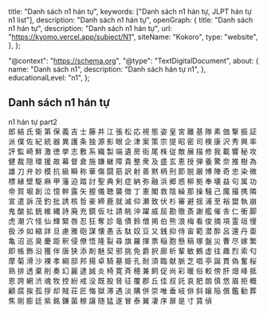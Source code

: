   title: "Danh sách n1 hán tự",
  keywords: ["Danh sách n1 hán tự, JLPT hán tự n1 list"],
  description: "Danh sách n1 hán tự",
  openGraph: {
    title: "Danh sách n1 hán tự",
    description: "Danh sách n1 hán tự",
    url: "https://kyomo.vercel.app/subject/N1",
    siteName: "Kokoro",
    type: "website",
  },
};

  "@context": "https://schema.org",
  "@type": "TextDigitalDocument",
  about: {
    name: "Danh sách n1",
    description: "Danh sách hán tự n1",
  },
  educationalLevel: "n1",
};

## Danh sách n1 hán tự

<Link href="/subject/N1_2">n1 hán tự part2</Link>
<br />

<Link href="/post/郎">郎</Link>
<Link href="/post/結">結</Link>
<Link href="/post/氏">氏</Link>
<Link href="/post/衛">衛</Link>
<Link href="/post/第">第</Link>
<Link href="/post/保">保</Link>
<Link href="/post/義">義</Link>
<Link href="/post/吉">吉</Link>
<Link href="/post/士">士</Link>
<Link href="/post/藤">藤</Link>
<Link href="/post/井">井</Link>
<Link href="/post/江">江</Link>
<Link href="/post/張">張</Link>
<Link href="/post/松">松</Link>
<Link href="/post/応">応</Link>
<Link href="/post/視">視</Link>
<Link href="/post/態">態</Link>
<Link href="/post/姿">姿</Link>
<Link href="/post/皇">皇</Link>
<Link href="/post/宮">宮</Link>
<Link href="/post/離">離</Link>
<Link href="/post/基">基</Link>
<Link href="/post/隊">隊</Link>
<Link href="/post/素">素</Link>
<Link href="/post/価">価</Link>
<Link href="/post/撃">撃</Link>
<Link href="/post/振">振</Link>
<Link href="/post/証">証</Link>
<Link href="/post/派">派</Link>
<Link href="/post/僕">僕</Link>
<Link href="/post/佐">佐</Link>
<Link href="/post/紀">紀</Link>
<Link href="/post/統">統</Link>
<Link href="/post/器">器</Link>
<Link href="/post/異">異</Link>
<Link href="/post/護">護</Link>
<Link href="/post/条">条</Link>
<Link href="/post/独">独</Link>
<Link href="/post/源">源</Link>
<Link href="/post/影">影</Link>
<Link href="/post/眼">眼</Link>
<Link href="/post/企">企</Link>
<Link href="/post/津">津</Link>
<Link href="/post/案">案</Link>
<Link href="/post/策">策</Link>
<Link href="/post/宗">宗</Link>
<Link href="/post/提">提</Link>
<Link href="/post/昭">昭</Link>
<Link href="/post/密">密</Link>
<Link href="/post/司">司</Link>
<Link href="/post/検">検</Link>
<Link href="/post/康">康</Link>
<Link href="/post/沢">沢</Link>
<Link href="/post/秀">秀</Link>
<Link href="/post/興">興</Link>
<Link href="/post/率">率</Link>
<Link href="/post/評">評</Link>
<Link href="/post/監">監</Link>
<Link href="/post/崎">崎</Link>
<Link href="/post/鮮">鮮</Link>
<Link href="/post/激">激</Link>
<Link href="/post/徳">徳</Link>
<Link href="/post/挙">挙</Link>
<Link href="/post/志">志</Link>
<Link href="/post/敷">敷</Link>
<Link href="/post/系">系</Link>
<Link href="/post/織">織</Link>
<Link href="/post/製">製</Link>
<Link href="/post/端">端</Link>
<Link href="/post/遺">遺</Link>
<Link href="/post/房">房</Link>
<Link href="/post/街">街</Link>
<Link href="/post/尾">尾</Link>
<Link href="/post/株">株</Link>
<Link href="/post/従">従</Link>
<Link href="/post/敵">敵</Link>
<Link href="/post/展">展</Link>
<Link href="/post/描">描</Link>
<Link href="/post/修">修</Link>
<Link href="/post/我">我</Link>
<Link href="/post/載">載</Link>
<Link href="/post/響">響</Link>
<Link href="/post/秘">秘</Link>
<Link href="/post/攻">攻</Link>
<Link href="/post/健">健</Link>
<Link href="/post/裁">裁</Link>
<Link href="/post/隠">隠</Link>
<Link href="/post/環">環</Link>
<Link href="/post/援">援</Link>
<Link href="/post/故">故</Link>
<Link href="/post/幕">幕</Link>
<Link href="/post/督">督</Link>
<Link href="/post/倉">倉</Link>
<Link href="/post/施">施</Link>
<Link href="/post/嫌">嫌</Link>
<Link href="/post/継">継</Link>
<Link href="/post/障">障</Link>
<Link href="/post/貴">貴</Link>
<Link href="/post/整">整</Link>
<Link href="/post/衆">衆</Link>
<Link href="/post/及">及</Link>
<Link href="/post/盛">盛</Link>
<Link href="/post/玄">玄</Link>
<Link href="/post/恵">恵</Link>
<Link href="/post/授">授</Link>
<Link href="/post/弾">弾</Link>
<Link href="/post/養">養</Link>
<Link href="/post/驚">驚</Link>
<Link href="/post/奈">奈</Link>
<Link href="/post/推">推</Link>
<Link href="/post/樹">樹</Link>
<Link href="/post/為">為</Link>
<Link href="/post/雄">雄</Link>
<Link href="/post/刀">刀</Link>
<Link href="/post/弁">弁</Link>
<Link href="/post/妙">妙</Link>
<Link href="/post/模">模</Link>
<Link href="/post/抗">抗</Link>
<Link href="/post/級">級</Link>
<Link href="/post/瞬">瞬</Link>
<Link href="/post/称">称</Link>
<Link href="/post/華">華</Link>
<Link href="/post/傷">傷</Link>
<Link href="/post/闘">闘</Link>
<Link href="/post/筋">筋</Link>
<Link href="/post/訳">訳</Link>
<Link href="/post/射">射</Link>
<Link href="/post/善">善</Link>
<Link href="/post/黙">黙</Link>
<Link href="/post/柄">柄</Link>
<Link href="/post/刑">刑</Link>
<Link href="/post/節">節</Link>
<Link href="/post/脱">脱</Link>
<Link href="/post/厳">厳</Link>
<Link href="/post/博">博</Link>
<Link href="/post/陣">陣</Link>
<Link href="/post/奇">奇</Link>
<Link href="/post/忠">忠</Link>
<Link href="/post/染">染</Link>
<Link href="/post/微">微</Link>
<Link href="/post/標">標</Link>
<Link href="/post/縁">縁</Link>
<Link href="/post/壁">壁</Link>
<Link href="/post/駆">駆</Link>
<Link href="/post/麻">麻</Link>
<Link href="/post/甲">甲</Link>
<Link href="/post/藩">藩</Link>
<Link href="/post/迫">迫</Link>
<Link href="/post/踏">踏</Link>
<Link href="/post/討">討</Link>
<Link href="/post/聖">聖</Link>
<Link href="/post/典">典</Link>
<Link href="/post/剣">剣</Link>
<Link href="/post/症">症</Link>
<Link href="/post/納">納</Link>
<Link href="/post/弥">弥</Link>
<Link href="/post/融">融</Link>
<Link href="/post/浜">浜</Link>
<Link href="/post/郷">郷</Link>
<Link href="/post/惑">惑</Link>
<Link href="/post/柳">柳</Link>
<Link href="/post/拠">拠</Link>
<Link href="/post/奉">奉</Link>
<Link href="/post/壊">壊</Link>
<Link href="/post/益">益</Link>
<Link href="/post/句">句</Link>
<Link href="/post/属">属</Link>
<Link href="/post/功">功</Link>
<Link href="/post/帝">帝</Link>
<Link href="/post/賀">賀</Link>
<Link href="/post/堀">堀</Link>
<Link href="/post/創">創</Link>
<Link href="/post/泣">泣</Link>
<Link href="/post/憶">憶</Link>
<Link href="/post/幹">幹</Link>
<Link href="/post/露">露</Link>
<Link href="/post/矢">矢</Link>
<Link href="/post/握">握</Link>
<Link href="/post/儀">儀</Link>
<Link href="/post/聴">聴</Link>
<Link href="/post/襲">襲</Link>
<Link href="/post/徴">徴</Link>
<Link href="/post/丁">丁</Link>
<Link href="/post/憲">憲</Link>
<Link href="/post/閣">閣</Link>
<Link href="/post/救">救</Link>
<Link href="/post/陰">陰</Link>
<Link href="/post/繰">繰</Link>
<Link href="/post/那">那</Link>
<Link href="/post/操">操</Link>
<Link href="/post/騒">騒</Link>
<Link href="/post/己">己</Link>
<Link href="/post/魔">魔</Link>
<Link href="/post/撮">撮</Link>
<Link href="/post/携">携</Link>
<Link href="/post/隣">隣</Link>
<Link href="/post/宣">宣</Link>
<Link href="/post/遣">遣</Link>
<Link href="/post/訴">訴</Link>
<Link href="/post/茂">茂</Link>
<Link href="/post/釣">釣</Link>
<Link href="/post/批">批</Link>
<Link href="/post/誘">誘</Link>
<Link href="/post/核">核</Link>
<Link href="/post/哲">哲</Link>
<Link href="/post/豪">豪</Link>
<Link href="/post/締">締</Link>
<Link href="/post/鹿">鹿</Link>
<Link href="/post/就">就</Link>
<Link href="/post/滅">滅</Link>
<Link href="/post/仰">仰</Link>
<Link href="/post/瀬">瀬</Link>
<Link href="/post/致">致</Link>
<Link href="/post/伏">伏</Link>
<Link href="/post/杉">杉</Link>
<Link href="/post/審">審</Link>
<Link href="/post/避">避</Link>
<Link href="/post/揺">揺</Link>
<Link href="/post/浦">浦</Link>
<Link href="/post/至">至</Link>
<Link href="/post/裕">裕</Link>
<Link href="/post/盟">盟</Link>
<Link href="/post/執">執</Link>
<Link href="/post/崩">崩</Link>
<Link href="/post/鬼">鬼</Link>
<Link href="/post/酸">酸</Link>
<Link href="/post/拡">拡</Link>
<Link href="/post/銃">銃</Link>
<Link href="/post/維">維</Link>
<Link href="/post/縄">縄</Link>
<Link href="/post/詩">詩</Link>
<Link href="/post/廃">廃</Link>
<Link href="/post/充">充</Link>
<Link href="/post/鏡">鏡</Link>
<Link href="/post/仮">仮</Link>
<Link href="/post/吐">吐</Link>
<Link href="/post/請">請</Link>
<Link href="/post/眺">眺</Link>
<Link href="/post/沖">沖</Link>
<Link href="/post/躍">躍</Link>
<Link href="/post/威">威</Link>
<Link href="/post/屈">屈</Link>
<Link href="/post/勘">勘</Link>
<Link href="/post/徹">徹</Link>
<Link href="/post/斎">斎</Link>
<Link href="/post/謝">謝</Link>
<Link href="/post/艦">艦</Link>
<Link href="/post/催">催</Link>
<Link href="/post/舎">舎</Link>
<Link href="/post/仁">仁</Link>
<Link href="/post/衝">衝</Link>
<Link href="/post/脚">脚</Link>
<Link href="/post/虎">虎</Link>
<Link href="/post/潮">潮</Link>
<Link href="/post/穴">穴</Link>
<Link href="/post/怪">怪</Link>
<Link href="/post/仙">仙</Link>
<Link href="/post/輝">輝</Link>
<Link href="/post/緊">緊</Link>
<Link href="/post/唇">唇</Link>
<Link href="/post/忍">忍</Link>
<Link href="/post/狂">狂</Link>
<Link href="/post/奪">奪</Link>
<Link href="/post/診">診</Link>
<Link href="/post/竜">竜</Link>
<Link href="/post/債">債</Link>
<Link href="/post/鈴">鈴</Link>
<Link href="/post/僧">僧</Link>
<Link href="/post/掲">掲</Link>
<Link href="/post/伯">伯</Link>
<Link href="/post/熊">熊</Link>
<Link href="/post/浪">浪</Link>
<Link href="/post/梅">梅</Link>
<Link href="/post/看">看</Link>
<Link href="/post/俊">俊</Link>
<Link href="/post/摘">摘</Link>
<Link href="/post/項">項</Link>
<Link href="/post/霊">霊</Link>
<Link href="/post/垣">垣</Link>
<Link href="/post/慢">慢</Link>
<Link href="/post/扱">扱</Link>
<Link href="/post/渉">渉</Link>
<Link href="/post/如">如</Link>
<Link href="/post/縮">縮</Link>
<Link href="/post/詳">詳</Link>
<Link href="/post/旦">旦</Link>
<Link href="/post/慮">慮</Link>
<Link href="/post/雅">雅</Link>
<Link href="/post/砲">砲</Link>
<Link href="/post/謀">謀</Link>
<Link href="/post/懐">懐</Link>
<Link href="/post/愚">愚</Link>
<Link href="/post/舌">舌</Link>
<Link href="/post/駄">駄</Link>
<Link href="/post/奴">奴</Link>
<Link href="/post/豆">豆</Link>
<Link href="/post/又">又</Link>
<Link href="/post/銭">銭</Link>
<Link href="/post/抑">抑</Link>
<Link href="/post/侍">侍</Link>
<Link href="/post/宙">宙</Link>
<Link href="/post/範">範</Link>
<Link href="/post/潜">潜</Link>
<Link href="/post/酔">酔</Link>
<Link href="/post/呂">呂</Link>
<Link href="/post/還">還</Link>
<Link href="/post/丹">丹</Link>
<Link href="/post/亜">亜</Link>
<Link href="/post/亀">亀</Link>
<Link href="/post/沼">沼</Link>
<Link href="/post/巡">巡</Link>
<Link href="/post/臭">臭</Link>
<Link href="/post/慶">慶</Link>
<Link href="/post/距">距</Link>
<Link href="/post/釈">釈</Link>
<Link href="/post/侵">侵</Link>
<Link href="/post/僚">僚</Link>
<Link href="/post/悟">悟</Link>
<Link href="/post/隆">隆</Link>
<Link href="/post/裂">裂</Link>
<Link href="/post/尋">尋</Link>
<Link href="/post/旗">旗</Link>
<Link href="/post/羅">羅</Link>
<Link href="/post/揮">揮</Link>
<Link href="/post/票">票</Link>
<Link href="/post/稲">稲</Link>
<Link href="/post/胞">胞</Link>
<Link href="/post/懸">懸</Link>
<Link href="/post/稿">稿</Link>
<Link href="/post/塚">塚</Link>
<Link href="/post/盤">盤</Link>
<Link href="/post/災">災</Link>
<Link href="/post/曹">曹</Link>
<Link href="/post/尽">尽</Link>
<Link href="/post/嫁">嫁</Link>
<Link href="/post/繁">繁</Link>
<Link href="/post/即">即</Link>
<Link href="/post/帳">帳</Link>
<Link href="/post/飾">飾</Link>
<Link href="/post/沿">沿</Link>
<Link href="/post/獲">獲</Link>
<Link href="/post/伴">伴</Link>
<Link href="/post/唐">唐</Link>
<Link href="/post/狭">狭</Link>
<Link href="/post/添">添</Link>
<Link href="/post/剤">剤</Link>
<Link href="/post/魅">魅</Link>
<Link href="/post/契">契</Link>
<Link href="/post/邪">邪</Link>
<Link href="/post/挑">挑</Link>
<Link href="/post/免">免</Link>
<Link href="/post/爵">爵</Link>
<Link href="/post/択">択</Link>
<Link href="/post/廊">廊</Link>
<Link href="/post/析">析</Link>
<Link href="/post/輩">輩</Link>
<Link href="/post/敏">敏</Link>
<Link href="/post/鶴">鶴</Link>
<Link href="/post/虚">虚</Link>
<Link href="/post/往">往</Link>
<Link href="/post/趣">趣</Link>
<Link href="/post/烈">烈</Link>
<Link href="/post/索">索</Link>
<Link href="/post/匂">匂</Link>
<Link href="/post/摩">摩</Link>
<Link href="/post/菊">菊</Link>
<Link href="/post/滑">滑</Link>
<Link href="/post/沙">沙</Link>
<Link href="/post/裸">裸</Link>
<Link href="/post/孝">孝</Link>
<Link href="/post/綱">綱</Link>
<Link href="/post/邸">邸</Link>
<Link href="/post/邦">邦</Link>
<Link href="/post/揚">揚</Link>
<Link href="/post/卓">卓</Link>
<Link href="/post/騎">騎</Link>
<Link href="/post/墓">墓</Link>
<Link href="/post/姫">姫</Link>
<Link href="/post/孔">孔</Link>
<Link href="/post/耐">耐</Link>
<Link href="/post/須">須</Link>
<Link href="/post/臨">臨</Link>
<Link href="/post/献">献</Link>
<Link href="/post/脈">脈</Link>
<Link href="/post/芝">芝</Link>
<Link href="/post/唱">唱</Link>
<Link href="/post/亭">亭</Link>
<Link href="/post/誕">誕</Link>
<Link href="/post/貫">貫</Link>
<Link href="/post/偽">偽</Link>
<Link href="/post/奮">奮</Link>
<Link href="/post/桜">桜</Link>
<Link href="/post/熟">熟</Link>
<Link href="/post/排">排</Link>
<Link href="/post/透">透</Link>
<Link href="/post/棄">棄</Link>
<Link href="/post/削">削</Link>
<Link href="/post/奏">奏</Link>
<Link href="/post/幻">幻</Link>
<Link href="/post/麗">麗</Link>
<Link href="/post/逮">逮</Link>
<Link href="/post/誠">誠</Link>
<Link href="/post/炎">炎</Link>
<Link href="/post/椅">椅</Link>
<Link href="/post/寛">寛</Link>
<Link href="/post/斉">斉</Link>
<Link href="/post/穂">穂</Link>
<Link href="/post/兼">兼</Link>
<Link href="/post/飼">飼</Link>
<Link href="/post/促">促</Link>
<Link href="/post/尚">尚</Link>
<Link href="/post/彩">彩</Link>
<Link href="/post/暖">暖</Link>
<Link href="/post/俗">俗</Link>
<Link href="/post/較">較</Link>
<Link href="/post/傍">傍</Link>
<Link href="/post/肝">肝</Link>
<Link href="/post/畑">畑</Link>
<Link href="/post/峰">峰</Link>
<Link href="/post/抵">抵</Link>
<Link href="/post/恩">恩</Link>
<Link href="/post/誇">誇</Link>
<Link href="/post/網">網</Link>
<Link href="/post/渋">渋</Link>
<Link href="/post/魂">魂</Link>
<Link href="/post/牧">牧</Link>
<Link href="/post/控">控</Link>
<Link href="/post/紛">紛</Link>
<Link href="/post/戒">戒</Link>
<Link href="/post/没">没</Link>
<Link href="/post/既">既</Link>
<Link href="/post/股">股</Link>
<Link href="/post/脅">脅</Link>
<Link href="/post/征">征</Link>
<Link href="/post/覆">覆</Link>
<Link href="/post/郡">郡</Link>
<Link href="/post/丘">丘</Link>
<Link href="/post/佳">佳</Link>
<Link href="/post/叔">叔</Link>
<Link href="/post/託">託</Link>
<Link href="/post/哀">哀</Link>
<Link href="/post/肥">肥</Link>
<Link href="/post/朗">朗</Link>
<Link href="/post/慎">慎</Link>
<Link href="/post/悠">悠</Link>
<Link href="/post/眉">眉</Link>
<Link href="/post/拒">拒</Link>
<Link href="/post/概">概</Link>
<Link href="/post/顧">顧</Link>
<Link href="/post/腐">腐</Link>
<Link href="/post/挨">挨</Link>
<Link href="/post/孤">孤</Link>
<Link href="/post/拶">拶</Link>
<Link href="/post/却">却</Link>
<Link href="/post/賊">賊</Link>
<Link href="/post/荘">荘</Link>
<Link href="/post/匠">匠</Link>
<Link href="/post/悔">悔</Link>
<Link href="/post/獄">獄</Link>
<Link href="/post/滞">滞</Link>
<Link href="/post/遇">遇</Link>
<Link href="/post/淡">淡</Link>
<Link href="/post/購">購</Link>
<Link href="/post/併">併</Link>
<Link href="/post/崇">崇</Link>
<Link href="/post/唯">唯</Link>
<Link href="/post/垂">垂</Link>
<Link href="/post/岐">岐</Link>
<Link href="/post/俳">俳</Link>
<Link href="/post/斜">斜</Link>
<Link href="/post/嬢">嬢</Link>
<Link href="/post/陥">陥</Link>
<Link href="/post/償">償</Link>
<Link href="/post/鑑">鑑</Link>
<Link href="/post/勧">勧</Link>
<Link href="/post/葬">葬</Link>
<Link href="/post/焦">焦</Link>
<Link href="/post/剛">剛</Link>
<Link href="/post/膨">膨</Link>
<Link href="/post/廷">廷</Link>
<Link href="/post/紫">紫</Link>
<Link href="/post/銘">銘</Link>
<Link href="/post/鎌">鎌</Link>
<Link href="/post/菌">菌</Link>
<Link href="/post/稼">稼</Link>
<Link href="/post/譲">譲</Link>
<Link href="/post/随">随</Link>
<Link href="/post/猛">猛</Link>
<Link href="/post/遂">遂</Link>
<Link href="/post/冒">冒</Link>
<Link href="/post/泰">泰</Link>
<Link href="/post/翼">翼</Link>
<Link href="/post/凄">凄</Link>
<Link href="/post/序">序</Link>
<Link href="/post/扉">扉</Link>
<Link href="/post/是">是</Link>
<Link href="/post/寸">寸</Link>
<Link href="/post/賃">賃</Link>
<Link href="/post/偵">偵</Link>